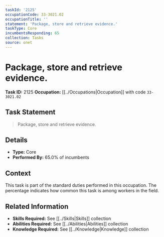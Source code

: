 ```yaml
---
taskId: '2125'
occupationCode: 33-3021.02
occupationTitle: ''
statement: 'Package, store and retrieve evidence.'
taskType: Core
incumbentsResponding: 65
collection: Tasks
source: onet
---
```

# Package, store and retrieve evidence.

**Task ID:** 2125
**Occupation:** [[../Occupations|Occupation]] with code `33-3021.02`

## Task Statement

> Package, store and retrieve evidence.

## Details

- **Type:** Core
- **Performed By:** 65.0% of incumbents

## Context

This task is part of the standard duties performed in this occupation. The percentage indicates how common this task is among workers in the field.

## Related Information

- **Skills Required:** See [[../Skills|Skills]] collection
- **Abilities Required:** See [[../Abilities|Abilities]] collection
- **Knowledge Required:** See [[../Knowledge|Knowledge]] collection
